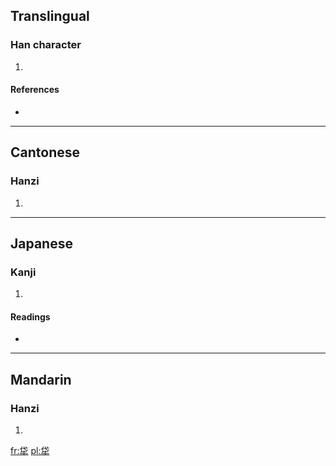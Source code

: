 ==Translingual==

===Han character===
{{Han char|rn=93|rad=牛|as=05|sn=9|four=2350<sub>4</sub>|canj=人心竹手 (OPHQ)}}

# {{defn|Han|sort=牛05}}

====References====
* {{Han ref|kx=0699.220|dkj=19979|dj=1112.110|hdz=31807.110|uh=726E|ud=29294|bh=CFBD|bd=53181}}

----

==Cantonese==

===Hanzi===
{{yue-hanzi|jyut=|y=jin3}}

# {{defn|Cantonese|sort=牛05}}

----

==Japanese==

===Kanji===
{{ja-kanji|grade=|rs=牛05}}

# {{defn|Japanese|sort=牛05}}

====Readings====
* {{ja-readings|on=[[せん]] (sen)|kun=[[つつぽり]] (tsutsupori)}}

----

==Mandarin==

===Hanzi===
{{cmn-hanzi|pin=[[jiàn]] ([[jian4]])|wg=chien<sup>4</sup>}}

# {{defn|Mandarin|sort=牛05}}

[[fr:牮]]
[[pl:牮]]
